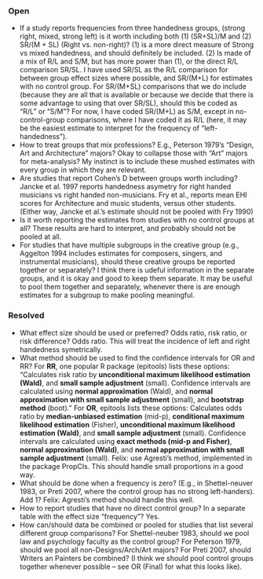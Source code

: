 ### Open
- If a study reports frequencies from three handedness groups, (strong right, mixed, strong left) is it worth including both (1) (SR+SL)/M and (2) SR/(M + SL) (Right vs. non-right)? (1) is a more direct measure of Strong vs mixed handedness, and should definitely be included. (2) Is made of a mix of R/L and S/M, but has more power than (1), or the direct R/L comparison SR/SL. I have used SR/SL as the R/L comparison for between group effect sizes where possible, and SR/(M+L) for estimates with no control group. For SR/(M+SL) comparisons that we do include (because they are all that is available or because we decide that there is some advantage to using that over SR/SL), should this be coded as "R/L" or "S/M"? For now, I have coded SR/(M+L) as S/M, except in no-control-group comparisons, where I have coded it as R/L (here, it may be the easiest estimate to interpret for the frequency of "left-handedness").
- How to treat groups that mix professions? E.g., Peterson 1979's "Design, Art and Architecture" majors? Okay to collapse those with "Art" majors for meta-analysis? My instinct is to include these mushed estimates with every group in which they are relevant.
- Are studies that report Cohen's D between groups worth including? Jancke et al. 1997 reports handedness asymetry for right handed musicians vs right handed non-musicians. Fry et al., reports mean EHI scores for Architecture and music students, versus other students. (Either way, Jancke et al.'s estimate should not be pooled with Fry 1990)
- Is it worth reporting the estimates from studies with no control groups at all? These results are hard to interpret, and probably should not be pooled at all.
- For studies that have multiple subgroups in the creative group (e.g., Aggelton 1994 includes estimates for composers, singers, and instrumental musicians), should these creative groups be reported together or separately? I think there is udeful information in the separate groups, and it is okay and good to keep them separate. It may be useful to pool them together and separately, whenever there is are enough estimates for a subgroup to make pooling meaningful.

### Resolved
- What effect size should be used or preferred? Odds ratio, risk ratio, or risk difference? Odds ratio. This will treat the incidence of left and right handedness symetrically.
- What method should be used to find the confidence intervals for OR and RR? For **RR**, one popular R package (epitools) lists these options: "Calculates risk ratio by **unconditional maximum likelihood estimation (Wald)**, and **small sample adjustment** (small). Confidence intervals are calculated using **normal approximation** (Wald), and **normal approximation with small sample adjustment** (small), and **bootstrap method** (boot)." For **OR**, epitools lists these options: Calculates odds ratio by **median-unbiased estimation** (mid-p), **conditional maximum likelihood estimation** (Fisher), **unconditional maximum likelihood estimation (Wald)**, and **small sample adjustment** (small). Confidence intervals are calculated using **exact methods (mid-p and Fisher)**, **normal approximation (Wald)**, and **normal approximation with small sample adjustment** (small). Felix: use Agresti's method, implemented in the package PropCIs. This should handle small proportions in a good way.
- What should be done when a frequency is zero? (E.g., in Shettel-neuver 1983, or Preti 2007, where the control group has no strong left-handers). Add 1? Felix: Agresti's method should handle this well.
- How to report studies that have no direct control group? In a separate table with the effect size "frequency"? Yes.
- How can/should data be combined or pooled for studies that list several different group comparisons? For Shettel-neuber 1983, should we pool law and psychology faculty as the control group? For Peterson 1979, should we pool all non-Designs/Arch/Art majors? For Preti 2007, should Writers an Painters be combined? (I think we should pool control groups together whenever possible -- see OR (Final) for what this looks like).

